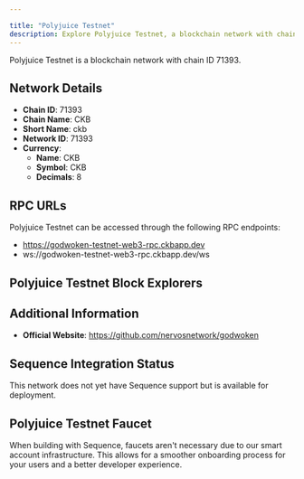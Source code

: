 ```yaml
---

title: "Polyjuice Testnet"
description: Explore Polyjuice Testnet, a blockchain network with chain ID 71393. Learn about its native currency, CKB, and how to interact with the network.
---
```




Polyjuice Testnet is a blockchain network with chain ID 71393.

## Network Details

- **Chain ID**: 71393
- **Chain Name**: CKB
- **Short Name**: ckb
- **Network ID**: 71393
- **Currency**: 
  - **Name**: CKB
  - **Symbol**: CKB
  - **Decimals**: 8

## RPC URLs

Polyjuice Testnet can be accessed through the following RPC endpoints:

- https://godwoken-testnet-web3-rpc.ckbapp.dev
- ws://godwoken-testnet-web3-rpc.ckbapp.dev/ws

## Polyjuice Testnet Block Explorers



## Additional Information

- **Official Website**: https://github.com/nervosnetwork/godwoken

## Sequence Integration Status

This network does not yet have Sequence support but is available for deployment.

## Polyjuice Testnet Faucet

When building with Sequence, faucets aren't necessary due to our smart account infrastructure. This allows for a smoother onboarding process for your users and a better developer experience.

